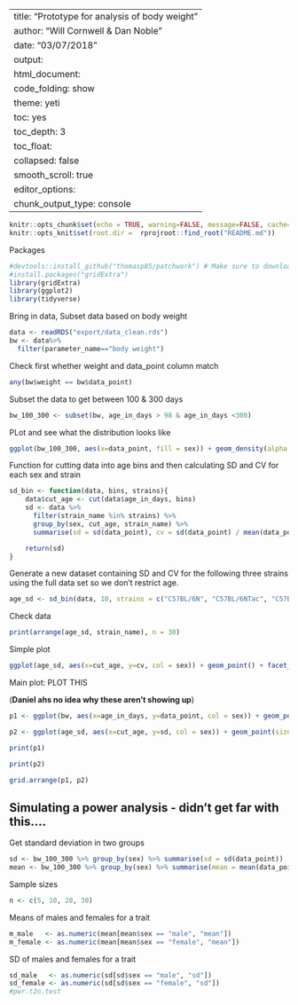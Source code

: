 
---
title: "Prototype for analysis of body weight"
author: "Will Cornwell & Dan Noble"
date: "03/07/2018"
output: 
  html_document:
    code_folding: show
    theme: yeti
    toc: yes
    toc_depth: 3
    toc_float:
      collapsed: false
      smooth_scroll: true
editor_options: 
  chunk_output_type: console
---

```r
knitr::opts_chunk$set(echo = TRUE, warning=FALSE, message=FALSE, cache=FALSE)
knitr::opts_knit$set(root.dir =  rprojroot::find_root("README.md"))
```


Packages

```r
#devtools::install_github("thomasp85/patchwork") # Make sure to download first in a new R session
#install.packages("gridExtra")
library(gridExtra)
library(ggplot2)
library(tidyverse)
```	

Bring in data, Subset data based on body weight

```r
data <- readRDS("export/data_clean.rds") 
bw <- data%>%
  filter(parameter_name=="body weight")
```

Check first whether weight and data_point column match

```r
any(bw$weight == bw$data_point)
```

Subset the data to get between 100 & 300 days

```r
bw_100_300 <- subset(bw, age_in_days > 98 & age_in_days <300)
```

PLot and see what the distribution looks like

```r
ggplot(bw_100_300, aes(x=data_point, fill = sex)) + geom_density(alpha = 0.5)
```

Function for cutting data into age bins and then calculating SD and CV for each sex and strain

```r
sd_bin <- function(data, bins, strains){
	data$cut_age <- cut(data$age_in_days, bins)
	sd <- data %>% 
	  filter(strain_name %in% strains) %>% 
	  group_by(sex, cut_age, strain_name) %>% 
	  summarise(sd = sd(data_point), cv = sd(data_point) / mean(data_point), n = n())

	return(sd)
}
```

Generate a new dataset containing SD and CV for the following three strains using the full data set so we don't restrict age.

```r
age_sd <- sd_bin(data, 10, strains = c("C57BL/6N", "C57BL/6NTac", "C57BL/6NJ"))
```
Check data

```r
print(arrange(age_sd, strain_name), n = 30)
```

Simple plot

```r
ggplot(age_sd, aes(x=cut_age, y=cv, col = sex)) + geom_point() + facet_grid(~strain_name) + theme_classic()
```

Main plot: PLOT THIS

(**Daniel ahs no idea why these aren't showing up**)

```r
p1 <- ggplot(bw, aes(x=age_in_days, y=data_point, col = sex)) + geom_point(alpha = 0.5) + labs(x = "Age (days)", y = "Body weight")

p2 <- ggplot(age_sd, aes(x=cut_age, y=sd, col = sex)) + geom_point(size=2) + facet_grid(~strain_name) + theme_bw() + theme(axis.text.x=element_text(size=rel(0.4))) + labs(x = "Age bin", y = "SD") 
```

```r
print(p1)

print(p2)
```

```r
grid.arrange(p1, p2)
```

## Simulating a power analysis - didn't get far with this....

Get standard deviation in two groups

```r
sd <- bw_100_300 %>% group_by(sex) %>% summarise(sd = sd(data_point))
mean <- bw_100_300 %>% group_by(sex) %>% summarise(mean = mean(data_point))
```

Sample sizes

```r
n <- c(5, 10, 20, 30)
```

Means of males and females for a trait

```r
m_male   <- as.numeric(mean[mean$sex == "male", "mean"])
m_female <- as.numeric(mean[mean$sex == "female", "mean"])
```
SD of males and females for a trait

```r
sd_male   <- as.numeric(sd[sd$sex == "male", "sd"])
sd_female <- as.numeric(sd[sd$sex == "female", "sd"])
#pwr.t2n.test
```
